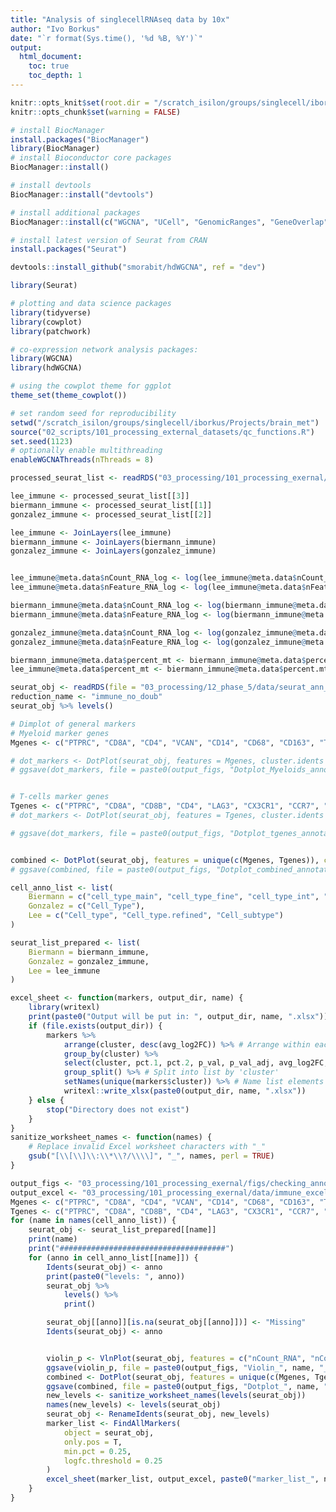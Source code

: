 ```yaml
---
title: "Analysis of singlecellRNAseq data by 10x"
author: "Ivo Borkus"
date: "`r format(Sys.time(), '%d %B, %Y')`"
output:  
  html_document:
    toc: true
    toc_depth: 1
---
```

```r
knitr::opts_knit$set(root.dir = "/scratch_isilon/groups/singlecell/iborkus/Projects/brain_met") # nolint
knitr::opts_chunk$set(warning = FALSE)
```

```R
# install BiocManager
install.packages("BiocManager")
library(BiocManager)
# install Bioconductor core packages
BiocManager::install()

# install devtools
BiocManager::install("devtools")

# install additional packages
BiocManager::install(c("WGCNA", "UCell", "GenomicRanges", "GeneOverlap")) # gene overlap produces errors I think

# install latest version of Seurat from CRAN
install.packages("Seurat")

devtools::install_github("smorabit/hdWGCNA", ref = "dev")
```


```R
library(Seurat)

# plotting and data science packages
library(tidyverse)
library(cowplot)
library(patchwork)

# co-expression network analysis packages:
library(WGCNA)
library(hdWGCNA)

# using the cowplot theme for ggplot
theme_set(theme_cowplot())

# set random seed for reproducibility
setwd("/scratch_isilon/groups/singlecell/iborkus/Projects/brain_met")
source("02_scripts/101_processing_external_datasets/qc_functions.R")
set.seed(1123)
# optionally enable multithreading
enableWGCNAThreads(nThreads = 8)
```


```R
processed_seurat_list <- readRDS("03_processing/101_processing_exernal/data/immune/processed_seurat_list_immune_2.rds")
```


```R
lee_immune <- processed_seurat_list[[3]]
biermann_immune <- processed_seurat_list[[1]]
gonzalez_immune <- processed_seurat_list[[2]]

lee_immune <- JoinLayers(lee_immune)
biermann_immune <- JoinLayers(biermann_immune)
gonzalez_immune <- JoinLayers(gonzalez_immune)


lee_immune@meta.data$nCount_RNA_log <- log(lee_immune@meta.data$nCount_RNA)
lee_immune@meta.data$nFeature_RNA_log <- log(lee_immune@meta.data$nFeature_RNA)

biermann_immune@meta.data$nCount_RNA_log <- log(biermann_immune@meta.data$nCount_RNA)
biermann_immune@meta.data$nFeature_RNA_log <- log(biermann_immune@meta.data$nFeature_RNA)

gonzalez_immune@meta.data$nCount_RNA_log <- log(gonzalez_immune@meta.data$nCount_RNA)
gonzalez_immune@meta.data$nFeature_RNA_log <- log(gonzalez_immune@meta.data$nFeature_RNA)

biermann_immune@meta.data$percent_mt <- biermann_immune@meta.data$percent.mt
lee_immune@meta.data$percent_mt <- biermann_immune@meta.data$percent.mt
```

```R
seurat_obj <- readRDS(file = "03_processing/12_phase_5/data/seurat_ann_lvl_2_immune.rds")
reduction_name <- "immune_no_doub"
seurat_obj %>% levels()
```

```R
# Dimplot of general markers
# Myeloid marker genes
Mgenes <- c("PTPRC", "CD8A", "CD4", "VCAN", "CD14", "CD68", "CD163", "TREM2", "APOE", "CXCL10", "CD1C", "FCER1A", "CLEC10A", "S100A9", "S100A10", "S100A12", "P2RY12", "SLC2A5", "TMEM119", "LILRA4", "FTL", "FCGR3A", "CLEC9A", "CLNK", "CCR7", "LAMP3", "FSCN1", "OTOA", "SPP1")

# dot_markers <- DotPlot(seurat_obj, features = Mgenes, cluster.idents = TRUE) + RotatedAxis()
# ggsave(dot_markers, file = paste0(output_figs, "Dotplot_Myeloids_annotated.png"),width = 20, height = 10)


# T-cells marker genes
Tgenes <- c("PTPRC", "CD8A", "CD8B", "CD4", "LAG3", "CX3CR1", "CCR7", "SELL", "NCAM1", "NKG7", "KLRB1", "FOXP3", "TOP2A", "MKI67", "PDCD1", "HAVCR2", "LYVE1", "TMEM119", "FCGR3A", "LILRA4", "MLANA")
# dot_markers <- DotPlot(seurat_obj, features = Tgenes, cluster.idents = TRUE) + RotatedAxis()

# ggsave(dot_markers, file = paste0(output_figs, "Dotplot_tgenes_annotated.png"), width = 15, height = 10)


combined <- DotPlot(seurat_obj, features = unique(c(Mgenes, Tgenes)), cluster.idents = TRUE) + RotatedAxis()
# ggsave(combined, file = paste0(output_figs, "Dotplot_combined_annotated.png"), width = 15, height = 10)
```


```R
cell_anno_list <- list(
    Biermann = c("cell_type_main", "cell_type_fine", "cell_type_int", "cell_cycle"),
    Gonzalez = c("Cell_Type"),
    Lee = c("Cell_type", "Cell_type.refined", "Cell_subtype")
)

seurat_list_prepared <- list(
    Biermann = biermann_immune,
    Gonzalez = gonzalez_immune,
    Lee = lee_immune
)
```

```R
excel_sheet <- function(markers, output_dir, name) {
    library(writexl)
    print(paste0("Output will be put in: ", output_dir, name, ".xlsx"))
    if (file.exists(output_dir)) {
        markers %>%
            arrange(cluster, desc(avg_log2FC)) %>% # Arrange within each cluster
            group_by(cluster) %>%
            select(cluster, pct.1, pct.2, p_val, p_val_adj, avg_log2FC, gene) %>%
            group_split() %>% # Split into list by 'cluster'
            setNames(unique(markers$cluster)) %>% # Name list elements
            writexl::write_xlsx(paste0(output_dir, name, ".xlsx"))
    } else {
        stop("Directory does not exist")
    }
}
sanitize_worksheet_names <- function(names) {
    # Replace invalid Excel worksheet characters with "_"
    gsub("[\\[\\]\\:\\*\\?/\\\\]", "_", names, perl = TRUE)
}
```

```R
output_figs <- "03_processing/101_processing_exernal/figs/checking_anno/"
output_excel <- "03_processing/101_processing_exernal/data/immune_excel/checking_anno/"
Mgenes <- c("PTPRC", "CD8A", "CD4", "VCAN", "CD14", "CD68", "CD163", "TREM2", "APOE", "CXCL10", "CD1C", "FCER1A", "CLEC10A", "S100A9", "S100A10", "S100A12", "P2RY12", "SLC2A5", "TMEM119", "LILRA4", "FTL", "FCGR3A", "CLEC9A", "CLNK", "CCR7", "LAMP3", "FSCN1", "OTOA", "SPP1")
Tgenes <- c("PTPRC", "CD8A", "CD8B", "CD4", "LAG3", "CX3CR1", "CCR7", "SELL", "NCAM1", "NKG7", "KLRB1", "FOXP3", "TOP2A", "MKI67", "PDCD1", "HAVCR2", "LYVE1", "TMEM119", "FCGR3A", "LILRA4", "MLANA")
for (name in names(cell_anno_list)) {
    seurat_obj <- seurat_list_prepared[[name]]
    print(name)
    print("#####################################")
    for (anno in cell_anno_list[[name]]) {
        Idents(seurat_obj) <- anno
        print(paste0("levels: ", anno))
        seurat_obj %>%
            levels() %>%
            print()

        seurat_obj[[anno]][is.na(seurat_obj[[anno]])] <- "Missing"
        Idents(seurat_obj) <- anno


        violin_p <- VlnPlot(seurat_obj, features = c("nCount_RNA", "nCount_RNA_log", "nFeature_RNA", "nFeature_RNA_log", "percent_mt"), ncol = 2)
        ggsave(violin_p, file = paste0(output_figs, "Violin_", name, "_", anno, ".png"), height = 15, width = 15)
        combined <- DotPlot(seurat_obj, features = unique(c(Mgenes, Tgenes)), cluster.idents = TRUE) + RotatedAxis()
        ggsave(combined, file = paste0(output_figs, "Dotplot_", name, "_", anno, ".png"), height = 15, width = 15)
        new_levels <- sanitize_worksheet_names(levels(seurat_obj))
        names(new_levels) <- levels(seurat_obj)
        seurat_obj <- RenameIdents(seurat_obj, new_levels)
        marker_list <- FindAllMarkers(
            object = seurat_obj,
            only.pos = T,
            min.pct = 0.25,
            logfc.threshold = 0.25
        )
        excel_sheet(marker_list, output_excel, paste0("marker_list_", name, "_", anno))
    }
}
```
